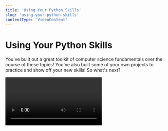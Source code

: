 ```yaml
---
title: 'Using Your Python Skills'
slug: 'using-your-python-skills'
contentType: 'VideoContent'
---
```


# Using Your Python Skills

You've built out a great toolkit of computer science fundamentals over the course of these topics!
You've also built some of your own projects to practice and show off your new skills! So what's
next?

<Video alt="Using Your Python Skills" videoId="3cs-i0Y3gDw" />
